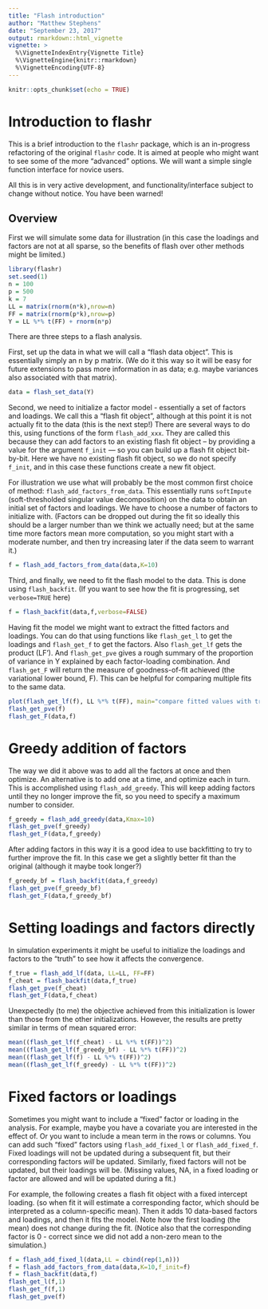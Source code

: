 ```yaml
---
title: "Flash introduction"
author: "Matthew Stephens"
date: "September 23, 2017"
output: rmarkdown::html_vignette
vignette: >
  %\VignetteIndexEntry{Vignette Title}
  %\VignetteEngine{knitr::rmarkdown}
  %\VignetteEncoding{UTF-8}
---
```



```r
knitr::opts_chunk$set(echo = TRUE)
```

# Introduction to flashr

This is a brief introduction to the `flashr` package, which is an
in-progress refactoring of the original `flashr` code. It is aimed
at people who might want to see some of the more "advanced" options.
We will want a simple single function interface for novice users.

All this is in very active development, and functionality/interface subject to change
without notice. You have been warned!

## Overview

First we will simulate some data for illustration (in this case the loadings
and factors are not at all sparse, so the benefits of flash over other methods might be limited.)
```r
library(flashr)
set.seed(1)
n = 100
p = 500
k = 7
LL = matrix(rnorm(n*k),nrow=n)
FF = matrix(rnorm(p*k),nrow=p)
Y = LL %*% t(FF) + rnorm(n*p)
```


There are three steps to a flash analysis. 

First, set up the data in what we will call a "flash data object".
This is essentially simply an n by p matrix. (We do it this way so it will be easy 
for future extensions to pass more information in as data; e.g. maybe variances
also associated with that matrix).
```r
data = flash_set_data(Y)
```

Second, we need to initialize a factor model - essentially a set of factors
and loadings. We call this a "flash fit object", although at this point it is not 
actually fit to the data (this is the next step!) There are several ways to do this,
using functions of the form `flash_add_xxx`. They are called this because they
can add factors to an existing flash fit object -- by providing a value
for the argument `f_init` --- so you can build up a flash fit
object bit-by-bit. Here we have no existing flash fit object, so we do not
specify `f_init`, and in this case these functions create a new fit object.

For illustration we use what will probably be the most common first choice of method: 
`flash_add_factors_from_data`. This essentially runs
`softImpute` (soft-thresholded singular value decomposition) on the data to 
obtain an initial set of factors and loadings. We have to choose a number of factors
to initialize with. (Factors can be dropped out during the fit so ideally this
should be a larger number than we think we actually need; but at the same time
more factors mean more computation, so you might start with a moderate number, and then try increasing later if the data seem to warrant it.)
```r
f = flash_add_factors_from_data(data,K=10)
```

Third, and finally, we need to fit the flash model to the data. This is
done using `flash_backfit`. (If you want to see how the fit is progressing, set `verbose=TRUE` here)
```r
f = flash_backfit(data,f,verbose=FALSE)
```

Having fit the model we might want to extract the fitted factors and loadings.
You can do that using functions like `flash_get_l` to get the loadings and
`flash_get_f` to get the factors. Also `flash_get_lf` gets the product (LF').
And `flash_get_pve` gives a rough summary of the proportion of variance in Y 
explained by each factor-loading combination. And `flash_get_F` will return the 
measure of goodness-of-fit achieved (the variational lower bound, F). This can
be helpful for comparing multiple fits to the same data.
```r
plot(flash_get_lf(f), LL %*% t(FF), main="compare fitted values with true LF'")
flash_get_pve(f)
flash_get_F(data,f)
```

# Greedy addition of factors

The way we did it above was to add all the factors at once and then optimize.
An alternative is to add one at a time, and optimize each in turn. This is accomplished
using `flash_add_greedy`. This will keep adding factors until they no longer improve
the fit, so you need to specify a maximum number to consider.
```r
f_greedy = flash_add_greedy(data,Kmax=10)
flash_get_pve(f_greedy)
flash_get_F(data,f_greedy)
```

After adding factors in this way it is a good idea to use backfitting to try
to further improve the fit. In this case we get a slightly better fit
than the original (although it maybe took longer?)
```r
f_greedy_bf = flash_backfit(data,f_greedy)
flash_get_pve(f_greedy_bf)
flash_get_F(data,f_greedy_bf)
```

# Setting loadings and factors directly

In simulation experiments it might be useful to initialize
the loadings and factors to the "truth" to see how it affects the convergence.
```r
f_true = flash_add_lf(data, LL=LL, FF=FF)
f_cheat = flash_backfit(data,f_true)
flash_get_pve(f_cheat)
flash_get_F(data,f_cheat)
```

Unexpectedly (to me) the objective achieved from this initialization
is lower than those from the other initializations. However, the
results are pretty similar in terms of mean squared error:
```r
mean((flash_get_lf(f_cheat) - LL %*% t(FF))^2)
mean((flash_get_lf(f_greedy_bf) - LL %*% t(FF))^2)
mean((flash_get_lf(f) - LL %*% t(FF))^2)
mean((flash_get_lf(f_greedy) - LL %*% t(FF))^2)
```



# Fixed factors or loadings

Sometimes you might want to include a "fixed" factor or loading in the analysis.
For example, maybe you have a covariate you are interested in the effect of.
Or you want to include a mean term in the rows or columns. You can
add such "fixed" factors using `flash_add_fixed_l` or `flash_add_fixed_f`.
Fixed loadings will not be updated during a subsequent fit, but their corresponding
factors *will* be updated. Similarly, fixed factors will not be updated, but
their loadings will be. (Missing values, NA, in a fixed loading or factor are allowed
and will be updated during a fit.)

For example, the following creates a flash fit object with a fixed intercept loading.
(so when fit it will estimate a corresponding factor, which should be interpreted as a column-specific mean). Then it adds 10 data-based factors and loadings, and then it fits the model. Note how the first loading (the mean) does not change during the fit.
(Notice also that the corresponding factor is 0 - correct since we did not add a non-zero mean to the simulation.) 
```r
f = flash_add_fixed_l(data,LL = cbind(rep(1,n)))
f = flash_add_factors_from_data(data,K=10,f_init=f)
f = flash_backfit(data,f)
flash_get_l(f,1)
flash_get_f(f,1)
flash_get_pve(f)
```


